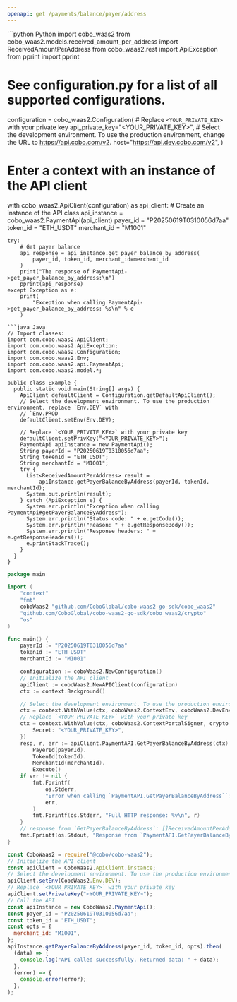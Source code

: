 ```yaml
---
openapi: get /payments/balance/payer/address
---
```


<RequestExample>
```python Python
import cobo_waas2
from cobo_waas2.models.received_amount_per_address import ReceivedAmountPerAddress
from cobo_waas2.rest import ApiException
from pprint import pprint

# See configuration.py for a list of all supported configurations.
configuration = cobo_waas2.Configuration(
    # Replace `<YOUR_PRIVATE_KEY>` with your private key
    api_private_key="<YOUR_PRIVATE_KEY>",
    # Select the development environment. To use the production environment, change the URL to https://api.cobo.com/v2.
    host="https://api.dev.cobo.com/v2",
)
# Enter a context with an instance of the API client
with cobo_waas2.ApiClient(configuration) as api_client:
    # Create an instance of the API class
    api_instance = cobo_waas2.PaymentApi(api_client)
    payer_id = "P20250619T0310056d7aa"
    token_id = "ETH_USDT"
    merchant_id = "M1001"

    try:
        # Get payer balance
        api_response = api_instance.get_payer_balance_by_address(
            payer_id, token_id, merchant_id=merchant_id
        )
        print("The response of PaymentApi->get_payer_balance_by_address:\n")
        pprint(api_response)
    except Exception as e:
        print(
            "Exception when calling PaymentApi->get_payer_balance_by_address: %s\n" % e
        )

```
```java Java
// Import classes:
import com.cobo.waas2.ApiClient;
import com.cobo.waas2.ApiException;
import com.cobo.waas2.Configuration;
import com.cobo.waas2.Env;
import com.cobo.waas2.api.PaymentApi;
import com.cobo.waas2.model.*;

public class Example {
  public static void main(String[] args) {
    ApiClient defaultClient = Configuration.getDefaultApiClient();
    // Select the development environment. To use the production environment, replace `Env.DEV` with
    // `Env.PROD
    defaultClient.setEnv(Env.DEV);

    // Replace `<YOUR_PRIVATE_KEY>` with your private key
    defaultClient.setPrivKey("<YOUR_PRIVATE_KEY>");
    PaymentApi apiInstance = new PaymentApi();
    String payerId = "P20250619T0310056d7aa";
    String tokenId = "ETH_USDT";
    String merchantId = "M1001";
    try {
      List<ReceivedAmountPerAddress> result =
          apiInstance.getPayerBalanceByAddress(payerId, tokenId, merchantId);
      System.out.println(result);
    } catch (ApiException e) {
      System.err.println("Exception when calling PaymentApi#getPayerBalanceByAddress");
      System.err.println("Status code: " + e.getCode());
      System.err.println("Reason: " + e.getResponseBody());
      System.err.println("Response headers: " + e.getResponseHeaders());
      e.printStackTrace();
    }
  }
}

```
```go Go
package main

import (
	"context"
	"fmt"
	coboWaas2 "github.com/CoboGlobal/cobo-waas2-go-sdk/cobo_waas2"
	"github.com/CoboGlobal/cobo-waas2-go-sdk/cobo_waas2/crypto"
	"os"
)

func main() {
	payerId := "P20250619T0310056d7aa"
	tokenId := "ETH_USDT"
	merchantId := "M1001"

	configuration := coboWaas2.NewConfiguration()
	// Initialize the API client
	apiClient := coboWaas2.NewAPIClient(configuration)
	ctx := context.Background()

	// Select the development environment. To use the production environment, replace coboWaas2.DevEnv with coboWaas2.ProdEnv
	ctx = context.WithValue(ctx, coboWaas2.ContextEnv, coboWaas2.DevEnv)
	// Replace `<YOUR_PRIVATE_KEY>` with your private key
	ctx = context.WithValue(ctx, coboWaas2.ContextPortalSigner, crypto.Ed25519Signer{
		Secret: "<YOUR_PRIVATE_KEY>",
	})
	resp, r, err := apiClient.PaymentAPI.GetPayerBalanceByAddress(ctx).
		PayerId(payerId).
		TokenId(tokenId).
		MerchantId(merchantId).
		Execute()
	if err != nil {
		fmt.Fprintf(
			os.Stderr,
			"Error when calling `PaymentAPI.GetPayerBalanceByAddress``: %v\n",
			err,
		)
		fmt.Fprintf(os.Stderr, "Full HTTP response: %v\n", r)
	}
	// response from `GetPayerBalanceByAddress`: []ReceivedAmountPerAddress
	fmt.Fprintf(os.Stdout, "Response from `PaymentAPI.GetPayerBalanceByAddress`: %v\n", resp)
}

```
```javascript JavaScript
const CoboWaas2 = require("@cobo/cobo-waas2");
// Initialize the API client
const apiClient = CoboWaas2.ApiClient.instance;
// Select the development environment. To use the production environment, replace `Env.DEV` with `Env.PROD`
apiClient.setEnv(CoboWaas2.Env.DEV);
// Replace `<YOUR_PRIVATE_KEY>` with your private key
apiClient.setPrivateKey("<YOUR_PRIVATE_KEY>");
// Call the API
const apiInstance = new CoboWaas2.PaymentApi();
const payer_id = "P20250619T0310056d7aa";
const token_id = "ETH_USDT";
const opts = {
  merchant_id: "M1001",
};
apiInstance.getPayerBalanceByAddress(payer_id, token_id, opts).then(
  (data) => {
    console.log("API called successfully. Returned data: " + data);
  },
  (error) => {
    console.error(error);
  },
);

```
</RequestExample>